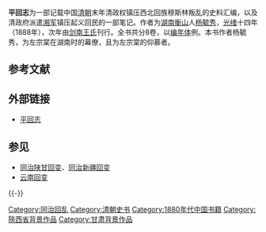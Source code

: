 '''平回志'''为一部记载中国[[清朝|清朝]]末年清政权镇压西北回族穆斯林叛乱的史料汇编，以及清政府派遣[[湘军|湘军]]镇压起义回民的一部笔记。作者为[[湖南|湖南]][[衡山|衡山]]人[[杨毓秀|杨毓秀]]，[[光绪|光绪]]十四年（1888年），次年由[[剑南王氏|剑南王氏]]刊行。全书共分8卷，以[[编年体|编年体]]例。本书作者杨毓秀，为左宗棠在湖南时的幕僚，且为左宗棠的仰慕者。

== 参考文献 ==
{{Reflist}}

== 外部链接 ==
* {{zh-hant}}[http://catalog.digitalarchives.tw/dacs5/System/Exhibition/Detail.jsp?CID=6595&OID=1666594 平回志]

== 参见 ==
* [[同治陕甘回变|同治陕甘回变]]、[[同治新疆回变|同治新疆回变]]
* [[云南回变|云南回变]]

{{-}}
{{同治陕甘回变}}

[[Category:同治回乱|Category:同治回乱]]
[[Category:清朝史书|Category:清朝史书]]
[[Category:1880年代中国书籍|Category:1880年代中国书籍]]
[[Category:陝西省背景作品|Category:陝西省背景作品]]
[[Category:甘肃背景作品|Category:甘肃背景作品]]